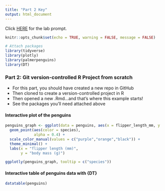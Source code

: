 ```yaml
---
title: "Part 2 Key"
output: html_document
---
```


Click [HERE](https://docs.google.com/document/d/1KX6_bKA8BOO0NdsUviVi0HCT-q9iTCtTYsS1dGNQJfU/edit?usp=sharing) for the lab prompt. 
```r
knitr::opts_chunk$set(echo = TRUE, warning = FALSE, message = FALSE)
```

```r
# Attach packages
library(tidyverse)
library(plotly)
library(palmerpenguins)
library(DT)
```


### Part 2: Git version-controlled R Project from scratch

- For this part, you should have created a new repo in GitHub
- Then cloned to create a version-controlled project in R
- Then opened a new .Rmd...and that's where this example starts!
- See the packages you'll need attached above

#### Interactive plot of the penguins

```r
penguins_graph <- ggplot(data = penguins, aes(x = flipper_length_mm, y = body_mass_g)) +
  geom_point(aes(color = species),
             alpha = 0.4) +
  scale_color_manual(values = c("purple","orange","black")) +
  theme_minimal() +
  labs(x = "flipper length (mm)",
       y = "body mass (g)")

ggplotly(penguins_graph, tooltip = c("species"))


```

#### Interactive table of penguins data with {DT}

```r
datatable(penguins)
```


